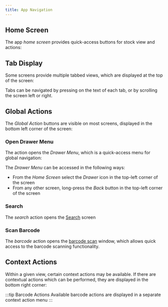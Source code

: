 ```yaml
---
title: App Navigation
---
```



## Home Screen

The app *home screen* provides quick-access buttons for stock view and actions:

<Thumbnail src="/img/app/home.png" title="Home screen" />

## Tab Display

Some screens provide multiple tabbed views, which are displayed at the top of the screen:

<Thumbnail src="/img/app/app_tabs.png" title="Tab display" />

Tabs can be navigated by pressing on the text of each tab, or by scrolling the screen left or right.

## Global Actions

The *Global Action* buttons are visible on most screens, displayed in the bottom left corner of the screen:

<Thumbnail src="/img/app/app_global_navigation.png" title="Global navigation" />

### Open Drawer Menu

The <span class='fas fa-list'></span> action opens the *Drawer Menu*, which is a quick-access menu for global navigation:

<Thumbnail src="/img/app/drawer.png" title="Drawer menu" />

The *Drawer Menu* can be accessed in the following ways:

- From the *Home Screen* select the *Drawer* icon in the top-left corner of the screen
- From any other screen, long-press the *Back* button in the top-left corner of the screen

### Search

The *search* action opens the [Search](/app/search) screen

### Scan Barcode

The *barcode* action opens the [barcode scan](/app/barcode#global-scan) window, which allows quick access to the barcode scanning functionality.

## Context Actions

Within a given view, certain context actions may be available. If there are contextual actions which can be performed, they are displayed in the bottom right corner:

<Thumbnail src="/img/app/context_actions.png" title="Context actions" />

:::tip Barcode Actions
Available barcode actions are displayed in a separate context action menu
:::